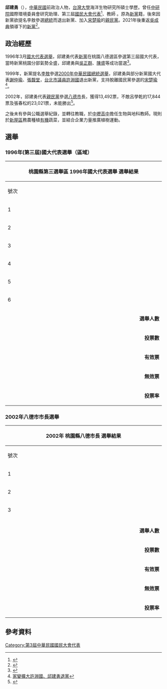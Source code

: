 '''邱建勇'''（{{bd|1958年|11月9日|catIdx=邱}}），[[中華民國|中華民國]]前政治人物，[[台灣大學|台灣大學]]海洋生物研究所碩士學歷。曾任[[中研院|中研院]]國際環境委員會研究助理、第三屆[[國民大會代表|國民大會代表]]<ref>{{Cite web |url=https://www.chinatimes.com/amp/realtimenews/20181027001818-260407 |title=「韓流」來襲 前國大代表邱建勇：老藍男通通該退了 |accessdate=2020-07-22 |archive-date=2020-07-22 |archive-url=https://web.archive.org/web/20200722142109/https://www.chinatimes.com/amp/realtimenews/20181027001818-260407 |dead-url=no }}</ref>、教師
。原為[[新黨|新黨]]籍，後來因新黨欲提名李敖參選[[2000年中華民國總統選舉|總統]]而退出新黨、加入[[宋楚瑜|宋楚瑜]]的[[親民黨|親民黨]]。2021年後重返[[吳成典|吳成典]]領導下的[[新黨|新黨]]<ref>{{Cite news|url=https://www.chinatimes.com/realtimenews/20210220003584-260407|title=李慶元重返新黨 吳成典：歡迎故雨新知一起回家}}</ref>。

==政治經歷==
1996年3月[[1996年中華民國國民大會代表選舉|國大代表選舉]]，邱建勇代表[[新黨|新黨]]在桃園八德選區參選第三屆國大代表，當時新黨桃園分部氣勢全盛，邱建勇與[[吳正群|吳正群]]、[[陳盛_(台灣)|陳盛]]等成功當選<ref>{{Cite web |url=http://news.takungpao.com.hk/mainland/taiwan/2013-04/1550233.html |title=邱建勇：李登輝當年為何轉向始終是謎 |accessdate=2014-09-03 |archive-date=2014-09-03 |archive-url=https://web.archive.org/web/20140903233448/http://news.takungpao.com.hk/mainland/taiwan/2013-04/1550233.html |dead-url=no }}</ref>。

1999年，新黨提名[[李敖|李敖]]參選[[2000年中華民國總統選舉|2000年中華民國總統選舉]]，邱建勇與部分新黨國大代表[[謝仲瑜|謝仲瑜]]、[[張馥堂|張馥堂]]，[[台北市議員|台北市議員]][[許淵國|許淵國]]退出新黨，支持脫離國民黨參選的[[宋楚瑜|宋楚瑜]]<ref>[http://forums.chinatimes.com/report/vote2000/main/88112305.htm 家變擴大許淵國、邱建勇退黨]</ref>。

2002年，邱建勇代表[[親民黨|親民黨]]參選[[八德區|八德市]]長，獲得13,492票，不敵呂學乾的17,844票及張春松的23,021票，未能勝出<ref>{{Cite web |url=http://db.cec.gov.tw/histQuery.jsp?voteCode=20020101D1D1&qryType=ctks&prvCode=03&cityCode=003&deptCode=008x |title=中選會選舉資料庫 |accessdate=2014-09-03 |archive-date=2014-09-04 |archive-url=https://web.archive.org/web/20140904094945/http://db.cec.gov.tw/histQuery.jsp?voteCode=20020101D1D1&qryType=ctks&prvCode=03&cityCode=003&deptCode=008x |dead-url=no }}</ref>。

之後未有參與公職選舉紀錄，並轉往教職，於[[中壢高中|中壢高中]]擔任生物與地科教師。現則於[[新屋區|新屋區]]務農種植[[有機|有機]]蔬菜，並結合企業力量推廣植樹運動。

==選舉==
===1996年(第三屆)國大代表選舉（區域）===
{|class="wikitable collapsible" style="text-align:center"
|-
! colspan="7" width=620px|桃園縣第三選舉區 1996年國大代表選舉 選舉結果
|-
!width=35|號次
!width=55| 候選人
!width=120| 政黨
!width=75| 得票數
!width=75| 得票率
!width=49| 當選標記
|-
|1||龍應達||{{kmt}}||style="border-left:4px solid #000099;" align="right"|38,892
|align="right"|24.61%
|align="center"|[[File:Vote1.svg|20px]]
|-
|2||邱家乾||{{kmt}}||style="border-left:4px solid #000000;" align="right"|26,162
|align="right"|16.57%
|align="center"|[[File:Vote1.svg|20px]]
|-
|3||吳盛助||{{kmt}}||style="border-left:4px solid #1B9431;" align="right"|20,876
|align="right"|13.21%
|align="center"|
|-
|4||[[邱建勇|邱建勇]]||{{NP}}||style="border-left:4px solid #000000;" align="right"|31,277
|align="right"|19.79%
|align="center"|[[File:Vote1.svg|20px]]
|-
|5||李進興||{{nonp}}||style="border-left:4px solid #000000;" align="right"|3,618
|align="right"|2.29%
|align="center"|
|-
|6||黃德隆||{{DPP}}||style="border-left:4px solid #000000;" align="right"|37,178
|align="right"|23.53%
|align="center"|[[File:Vote1.svg|20px]]
|- bgcolor=EEEEEE 
| colspan="3" align="right" | '''選舉人數''' || colspan="3" align="left" |　212,577
|- bgcolor=EEEEEE 
| colspan="3" align="right" | '''投票數''' || colspan="3" align="left" |　163,788
|- bgcolor=EEEEEE 
| colspan="3" align="right" | '''有效票''' || colspan="3" align="left" |　158,033
|- bgcolor=EEEEEE 
| colspan="3" align="right" | '''無效票''' || colspan="3" align="left" |　5,755
|- bgcolor=EEEEEE 
| colspan="3" align="right" | '''投票率''' || colspan="3" align="left" |　77.05%
|}

===2002年八德市市長選舉===
{|class="wikitable collapsible" style="text-align:center"
|-
! colspan="7" width=620px|2002年 桃園縣八德市長 選舉結果
|-
!width=35|號次
!width=55| 候選人
!width=120| 政黨
!width=75| 得票數
!width=75| 得票率
!width=49| 當選標記
|-
|1||邱建勇||{{PFP}}||style="border-left:4px solid #000099;" align="right"|13,492
|align="right"|24.82%
|align="center"|
|-
|2||呂學乾||{{kmt}}||style="border-left:4px solid #000000;" align="right"|17,844
|align="right"|32.83%
|align="center"|
|-
|3||張春松||{{kmt}}||style="border-left:4px solid #1B9431;" align="right"|23,021
|align="right"|42.35%
|align="center"|[[File:Vote1.svg|20px]]
|-
|- bgcolor=EEEEEE 
| colspan="3" align="right" | '''選舉人數''' || colspan="3" align="left" |　113,106
|- bgcolor=EEEEEE 
| colspan="3" align="right" | '''投票數''' || colspan="3" align="left" |　55,863
|- bgcolor=EEEEEE 
| colspan="3" align="right" | '''有效票''' || colspan="3" align="left" |　54,357
|- bgcolor=EEEEEE 
| colspan="3" align="right" | '''無效票''' || colspan="3" align="left" |　1,506
|- bgcolor=EEEEEE 
| colspan="3" align="right" | '''投票率''' || colspan="3" align="left" |　49.39%
|}

==參考資料==

[[Category:第3屆中華民國國民大會代表|Category:第3屆中華民國國民大會代表]]
